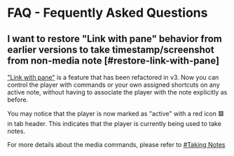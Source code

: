# FAQ - Fequently Asked Questions

## I want to restore "Link with pane" behavior from earlier versions to take timestamp/screenshot from non-media note [#restore-link-with-pane]

["Link with pane"](https://github.com/PKM-er/media-extended/wiki/Open-Links-in-One-Shared-Player) is a feature that has been refactored in v3. Now you can control the player with commands or your own assigned shortcuts on any active note, without having to associate the player with the note explicitly as before.

You may notice that the player is now marked as "active" with a red icon 🟥 in tab header. This indicates that the player is currently being used to take notes. 


For more details about the media commands, please refer to [#Taking Notes](./getting-started/first-note#taking-notes)
